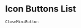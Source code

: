 
<Meta title="Atoms/IconButtons/List" />

# Icon Buttons List

<div style={{
  display:'grid',
  gridTemplateColumns: 'auto auto',
  alignItems: 'center',
  justifyItems: 'center',
}}>
<CloseMiniButton />

`CloseMiniButton`

</div>
